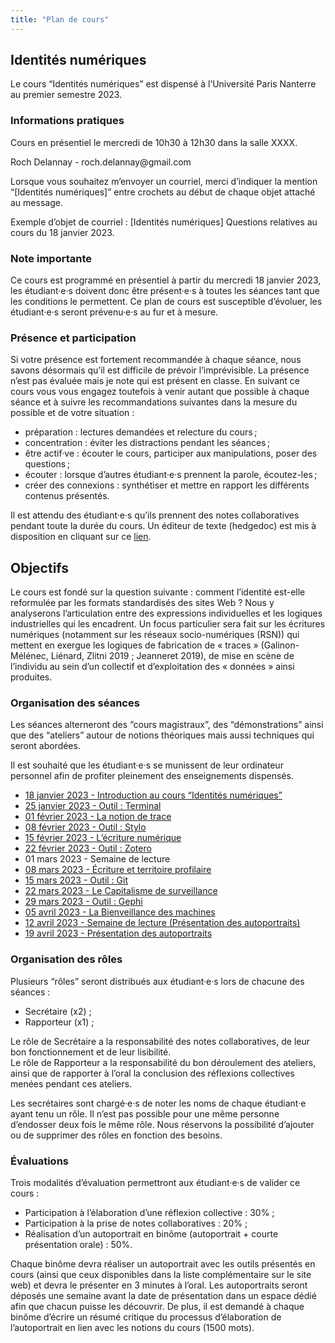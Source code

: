 ```yaml
---
title: "Plan de cours"
---
```


## Identités numériques

Le cours "Identités numériques" est dispensé à l'Université Paris Nanterre au premier semestre 2023.

### Informations pratiques

Cours en présentiel le mercredi de 10h30 à 12h30 dans la salle XXXX.  

Roch Delannay - roch.delannay@gmail.com

::: {.callout-note}

Lorsque vous souhaitez m'envoyer un courriel, merci d'indiquer la mention "\[Identités numériques\]" entre crochets au début de chaque objet attaché au message. 

Exemple d'objet de courriel : \[Identités numériques\] Questions relatives au cours du 18 janvier 2023.

:::

### Note importante

Ce cours est programmé en présentiel à partir du mercredi 18 janvier 2023, les étudiant·e·s doivent donc être présent·e·s à toutes les séances tant que les conditions le permettent. Ce plan de cours est susceptible d’évoluer, les étudiant·e·s seront prévenu·e·s au fur et à mesure.

### Présence et participation 

Si votre présence est fortement recommandée à chaque séance, nous savons désormais qu’il est difficile de prévoir l’imprévisible. La présence n’est pas évaluée mais je note qui est présent en classe. En suivant ce cours vous vous engagez toutefois à venir autant que possible à chaque séance et à suivre les recommandations suivantes dans la mesure du possible et de votre situation :

- préparation : lectures demandées et relecture du cours ;
- concentration : éviter les distractions pendant les séances ;
- être actif·ve : écouter le cours, participer aux manipulations, poser des questions ;
- écouter : lorsque d’autres étudiant·e·s prennent la parole, écoutez-les ;
- créer des connexions : synthétiser et mettre en rapport les différents contenus présentés.

::: {.callout-note}

Il est attendu des étudiant·e·s qu'ils prennent des notes collaboratives pendant toute la durée du cours. Un éditeur de texte (hedgedoc) est mis à disposition en cliquant sur ce [lien](https://demo.hedgedoc.org/1WdF94ubQcOV1_EoR1eT9Q#).

:::

## Objectifs

Le cours est fondé sur la question suivante : comment l’identité est-elle reformulée par les formats
standardisés des sites Web ?
Nous y analyserons l’articulation entre des expressions individuelles et les logiques industrielles qui les
encadrent. Un focus particulier sera fait sur les écritures numériques (notamment sur les réseaux socio-numériques (RSN)) qui mettent en exergue les logiques de fabrication de « traces » (Galinon-Mélénec, Liénard, Zlitni 2019 ; Jeanneret 2019), de mise en scène de l’individu au sein d’un collectif et d’exploitation des « données » ainsi produites.


### Organisation des séances

Les séances alterneront des "cours magistraux", des "démonstrations" ainsi que des "ateliers" autour de notions théoriques mais aussi techniques qui seront abordées. 

Il est souhaité que les étudiant·e·s se munissent de leur ordinateur personnel afin de profiter pleinement des enseignements dispensés.

- [18 janvier 2023 - Introduction au cours "Identités numériques"](180123.qmd)
- [25 janvier 2023 - Outil : Terminal](250123.qmd)
- [01 février 2023 - La notion de trace](010223.qmd)
- [08 février 2023 - Outil : Stylo](080223.qmd)
- [15 février 2023 - L'écriture numérique](150223.qmd)
- [22 février 2023 - Outil : Zotero](220223.qmd)
- 01 mars 2023 - Semaine de lecture
- [08 mars 2023 - Écriture et territoire profilaire](080323.qmd)
- [15 mars 2023 - Outil : Git](150323.qmd)
- [22 mars 2023 - Le Capitalisme de surveillance](220323.qmd)
- [29 mars 2023 - Outil : Gephi](290323.qmd)
- [05 avril 2023 - La Bienveillance des machines](050423.qmd)
- [12 avril 2023 - Semaine de lecture (Présentation des autoportraits)](120423.qmd)
- [19 avril 2023 - Présentation des autoportraits](190423.qmd)

### Organisation des rôles

Plusieurs "rôles" seront distribués aux étudiant·e·s lors de chacune des séances : 

- Secrétaire (x2) ;
- Rapporteur (x1) ;

Le rôle de Secrétaire a la responsabilité des notes collaboratives, de leur bon fonctionnement et de leur lisibilité.  
Le rôle de Rapporteur a la responsabilité du bon déroulement des ateliers, ainsi que de rapporter à l'oral la conclusion des réflexions collectives menées pendant ces ateliers.

::: {.callout-note}

Les secrétaires sont chargé·e·s de noter les noms de chaque étudiant·e ayant tenu un rôle. Il n'est pas possible pour une même personne d'endosser deux fois le même rôle. 
Nous réservons la possibilité d'ajouter ou de supprimer des rôles en fonction des besoins.

:::

### Évaluations

Trois modalités d'évaluation permettront aux étudiant·e·s de valider ce cours : 

- Participation à l'élaboration d'une réflexion collective : 30% ;
- Participation à la prise de notes collaboratives : 20% ;
- Réalisation d'un autoportrait en binôme (autoportrait + courte présentation orale) : 50%.

Chaque binôme devra réaliser un autoportrait avec les outils présentés en cours (ainsi que ceux disponibles dans la liste complémentaire sur le site web) et devra le présenter en 3 minutes à l'oral. Les autoportraits seront déposés une semaine avant la date de présentation dans un espace dédié afin que chacun puisse les découvrir. De plus, il est demandé à chaque binôme d'écrire un résumé critique du processus d'élaboration de l'autoportrait en lien avec les notions du cours (1500 mots).